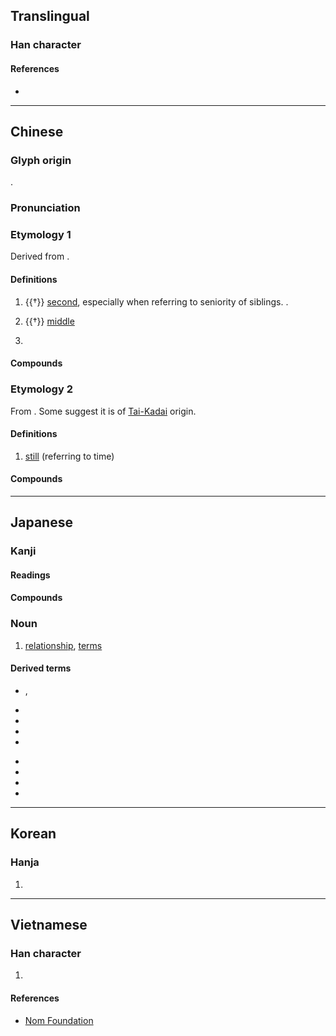{{character info/new}}
==Translingual==

===Han character===
{{Han char|rn=9|rad=人|as=04|sn=6|four=25206|canj=OL,XOL|ids=⿰亻中}}

====References====
* {{Han ref|kx=0094.110|dkj=00403|dj=0200.030|hdz=10121.070|uh=4EF2|ud=20210|bh=A5F2|bd=42482}}

----

==Chinese==
{{zh-forms}}

===Glyph origin===
{{Han etym}}
{{Han compound|人|alt1=亻|中|t1=person|t2=middle|ls=psc|c1=s|c2=p}}.

===Pronunciation===
{{zh-pron
|m=zhòng
|m-s=
|c=zung6
|c-t=
|g=
|h=pfs=
|j=
|md=
|mn=qz,tw,xm,zz:tiōng
|mn-t=dong6
|w=
|x=
|mc=y
|oc=y
|ma=
|cat=n,pn
}}

===Etymology 1===
Derived from {{och-l|中|middle}}.

====Definitions====
{{zh-hanzi}}

# {{†}} [[second]], especially when referring to seniority of siblings. {{n-g|See usage notes of [[伯]]}}.
#: {{zh-x|伯仲|superior and inferior, competition, comparison}}
# {{†}} [[middle]]
#: {{zh-x|仲夏|midsummer}}
#: {{zh-x|仲裁|arbitration}}
# {{surname|lang=zh}}

====Compounds====
{{zh-der|仲弓|伯仲叔季|將仲子|伯壎仲篪|國際仲裁|仲父|仲家|二仲|商務仲裁|仲介|仲夏|伯仲之間|仲秋|仲介公司|仲尼|仲子|仲冬|仲春|仲裁|伯仲|焦仲卿妻|昆仲|賢昆仲|翁仲|管仲隨馬}}

===Etymology 2===
From {{zh-l|*重}}. Some suggest it is of [[Tai-Kadai]] origin.

====Definitions====
{{zh-hanzi}}

# {{lb|zh|Cantonese}} [[still]] (referring to time)
#: {{zh-x|佢 而家 都 仲 食飯\食 緊 食飯\飯。|He is '''still''' eating, even now.|C}}

====Compounds====
{{zh-der|仲要}}

----

==Japanese==

===Kanji===
{{ja-kanji|grade=4|rs=人04}}

====Readings====
{{ja-readings
|goon=じゅう
|kanon=ちゅう
|kun=なか-
}}

====Compounds====
{{col5|ja|{{ja-l|仲夏}}
|{{ja-l|仲介}}
|{{ja-l|仲核}}
|{{ja-l|仲間}}
|{{ja-l|仲居}}
|{{ja-l|仲兄}}
|{{ja-l|仲継}}
|{{ja-l|仲見世}}, {{ja-l|仲店}}
|{{ja-l|仲裁}}
|{{ja-l|仲仕}}
|{{ja-l|仲秋}}
|{{ja-l|仲春}}
|{{ja-l|仲人}}
|{{ja-l|仲断}}
|{{ja-l|仲値}}
|{{ja-l|仲冬}}
|{{ja-l|仲買}}
|{{ja-l|仲保}}
|{{ja-l|仲立人}}
}}

===Noun===
{{ja-kanjitab|なか|yomi=k}}
{{ja-noun|なか}}

# [[relationship]], [[terms]]

====Derived terms====
{{der-top}}
* {{ja-r|仲がいい|なか が い.い}}, {{ja-r|仲が良い|なか が よい}}
* {{ja-r|仲に入る|なか に はいる}}
* {{ja-r|仲働き|なかばたらき}}
* {{ja-r|仲直り|なかなおり}}
* {{ja-r|仲睦まじい|なかむつまじ.い}}
{{der-mid}}
* {{ja-r|仲立ち|なかだち}}
* {{ja-r|仲良く|なかよく}}
* {{ja-r|仲良し|なかよし}}
* {{ja-r|仲違い|なかたがい}}
{{der-bottom}}

----

==Korean==

===Hanja===
{{ko-hanja|hangeul=중|rv=jung|mr=chung}}

# {{defn|lang=ko|sort=人04}}

----

==Vietnamese==

===Han character===
{{vi-hantu|trọng|rs=人04}}

# {{defn|lang=vi|sort=人04}}

====References====
* [http://nomfoundation.org/common/nom_details.php?codepoint=4ef2 Nom Foundation]